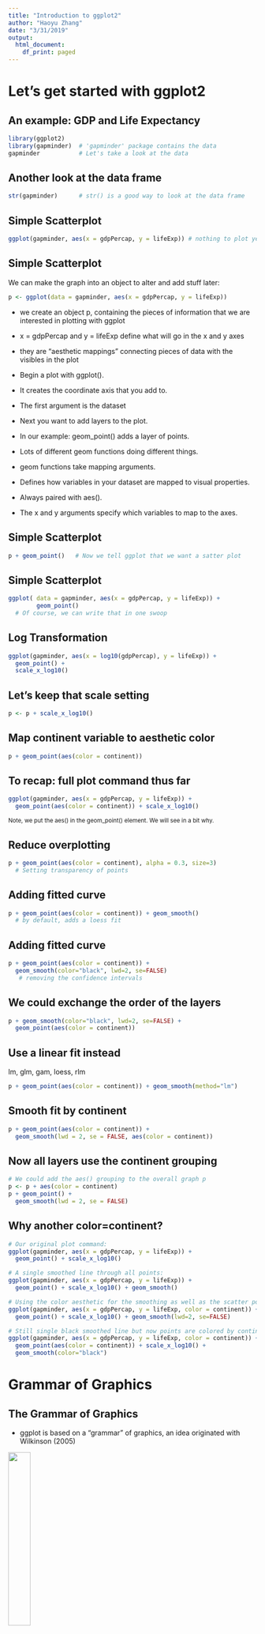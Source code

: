 ```yaml
---
title: "Introduction to ggplot2"
author: "Haoyu Zhang"
date: "3/31/2019"
output:
  html_document:
    df_print: paged
---
```





# Let's get started with ggplot2
## An example: GDP and Life Expectancy

```r
library(ggplot2)
library(gapminder)  # 'gapminder' package contains the data
gapminder           # Let's take a look at the data
```

## Another look at the data frame

```r
str(gapminder)      # str() is a good way to look at the data frame
```

## Simple Scatterplot

```r
ggplot(gapminder, aes(x = gdpPercap, y = lifeExp)) # nothing to plot yet!
```

## Simple Scatterplot

We can make the graph into an object to alter and add stuff later:
```r
p <- ggplot(data = gapminder, aes(x = gdpPercap, y = lifeExp)) 
```

* we create an object p, containing the pieces of information that we are interested in plotting with ggplot
* x = gdpPercap and y = lifeExp define what will go in the x and y axes
* they are "aesthetic mappings" connecting pieces of data with the visibles in the plot

* Begin a plot with ggplot().
* It creates the coordinate axis that you add to.
* The first argument is the dataset
* Next you want to add layers to the plot.
* In our example: geom_point() adds a layer of points. 
* Lots of different geom functions doing different things.
* geom functions take mapping arguments.
* Defines how variables in your dataset are mapped to visual properties.
* Always paired with aes().
* The x and y arguments specify which variables to map to the axes.



## Simple Scatterplot

```r
p + geom_point()   # Now we tell ggplot that we want a satter plot
```

## Simple Scatterplot

```r
ggplot( data = gapminder, aes(x = gdpPercap, y = lifeExp)) +
        geom_point()   
  # Of course, we can write that in one swoop
```

## Log Transformation

```r
ggplot(gapminder, aes(x = log10(gdpPercap), y = lifeExp)) +
  geom_point() +
  scale_x_log10()
```

## Let's keep that scale setting

```r
p <- p + scale_x_log10()
```

## **Map** continent variable to aesthetic color
```r
p + geom_point(aes(color = continent))
```

## To recap: full plot command thus far

```r
ggplot(gapminder, aes(x = gdpPercap, y = lifeExp)) +
  geom_point(aes(color = continent)) + scale_x_log10() 
```
<small> Note, we put the aes() in the geom_point() element. We will see in a bit why. </small>

## Reduce overplotting 
```r
p + geom_point(aes(color = continent), alpha = 0.3, size=3)  
  # Setting transparency of points
```

## Adding fitted curve
```r
p + geom_point(aes(color = continent)) + geom_smooth()  
  # by default, adds a loess fit
```

## Adding fitted curve
```r
p + geom_point(aes(color = continent)) + 
  geom_smooth(color="black", lwd=2, se=FALSE)  
   # removing the confidence intervals
```

## We could exchange the order of the layers

```r
p + geom_smooth(color="black", lwd=2, se=FALSE) + 
  geom_point(aes(color = continent)) 
```

## Use a linear fit instead
lm, glm, gam, loess, rlm
```r
p + geom_point(aes(color = continent)) + geom_smooth(method="lm")  
```

## Smooth fit by continent

```r
p + geom_point(aes(color = continent)) +
  geom_smooth(lwd = 2, se = FALSE, aes(color = continent))
```

## Now all layers use the continent grouping

```r
# We could add the aes() grouping to the overall graph p
p <- p + aes(color = continent)
p + geom_point() +
  geom_smooth(lwd = 2, se = FALSE)
```


## Why another color=continent?

```r
# Our original plot command:
ggplot(gapminder, aes(x = gdpPercap, y = lifeExp)) +
  geom_point() + scale_x_log10() 

# A single smoothed line through all points:
ggplot(gapminder, aes(x = gdpPercap, y = lifeExp)) +
  geom_point() + scale_x_log10() + geom_smooth()

# Using the color aesthetic for the smoothing as well as the scatter points
ggplot(gapminder, aes(x = gdpPercap, y = lifeExp, color = continent)) +
  geom_point() + scale_x_log10() + geom_smooth(lwd=2, se=FALSE)

# Still single black smoothed line but now points are colored by continent:
ggplot(gapminder, aes(x = gdpPercap, y = lifeExp, color = continent)) +
  geom_point(aes(color = continent)) + scale_x_log10() +
  geom_smooth(color="black")
```

# Grammar of Graphics
## The Grammar of Graphics

- ggplot is based on a "grammar" of graphics, an idea originated with Wilkinson (2005)

![ ](images/grammar_of_graphics.jpeg){width=30%}

## Main principles

* there are few main principles:
    + Graphics = distinct layers of grammatical elements (or grammar rules) that map pieces of data to geometric objects (like lines and points) and attributes (like color and size)
    + if necessary some additional rules about scales, projections in a coordinate system, and data transformations are possible
    + Plots arise through aesthetic mapping
* The grammar produces “sentences” (mappings of data to objects) but they can easily be garbled if you define poor mappings.

## Three key grammatical elements

| Element | Description | 
|------:|:-----:|
| **Data** | The dataset being plotted. |
| **Aes**thetics | The scales onto which we map our data. |
| **Geom**etries | The visual elements used for our data. | 

- every ggplot2 plot has these three key components

## All seven grammatical elements

| Element | Description | 
|------:|:-----:|
| **Data** | The dataset being plotted. |
| **Aes**thetics | The scales onto which we map our data. |
| **Geom**etries | The visual elements used for our data. | 
| **Facet**s | Plotting subsets of the data. | 
| **Stat**istics | Statistical representations of our data to aid understanding. | 
| **Coord**inates | The space on which the data will be plotted. | 
| **Theme**s | All non-data ink. | 

## A diagram of the graphical elements

![ ](images/layers_diagram.png){width=100%}

## ggplot2 layers: data 
<br><br><br><br><br><br><br><br>
![ ](images/layer_data.png){width=50%}


## ggplot2 layers: data 

```r
gapminder
```

## ggplot2 layers: aesthetics 

<br><br><br><br><br><br><br>
![ ](images/layer_aesthetics.png){width=50%}

## ggplot2 layers: aesthetics 

```r
ggplot(gapminder, aes(x = gdpPercap, y = lifeExp))
```
<br>


| country | continent | year | lifeExp | pop | gdpPercap |
|:-------|:---------|:----|:-------|:---|:---------|
|        |           |      |    y    |     |     x |

## ggplot2 layers: geometries

<br><br><br><br><br><br>
![ ](images/layer_geometries.png){width=50%}

## ggplot2 layers: geometries

```r
ggplot(gapminder, aes(x = gdpPercap, y = lifeExp, color = continent)) +
        geom_point(alpha=0.5, size=3)
```

## ggplot2 layers: facets

<br><br><br><br><br>
![ ](images/layer_facets.png){width=50%}

## ggplot2 layers: facets
```r
ggplot(gapminder, aes(x = gdpPercap, y = lifeExp, color = continent)) +
        geom_point(alpha=0.5, size=3) + 
        facet_grid( . ~ continent)
```

## ggplot2 layers: statistics

<br><br><br><br>
![ ](images/layer_statistics.png){width=50%}


## ggplot2 layers: statistics
```r
ggplot(gapminder, aes(x = gdpPercap, y = lifeExp, color = continent)) +
        geom_point(alpha=0.5, size=3) + 
        facet_grid( . ~ continent) + 
        geom_smooth(color="black", lwd=1, se=TRUE)  
```

## ggplot2 layers: coordinates

<br><br><br>
![ ](images/layer_coordinates.png){width=50%}

## ggplot2 layers: coordinates
```r
ggplot(gapminder, aes(x = gdpPercap, y = lifeExp, color = continent)) +
        geom_point(alpha=0.5, size=3) + 
        facet_grid( . ~ continent) + 
        geom_smooth(color="black", lwd=1, se=TRUE) + 
        scale_x_log10("GDP per Capita") +
        scale_y_continuous("Life Expectancy in Years")
```

## ggplot2 layers: theme

<br><br>
![ ](images/layer_theme.png){width=50%}

## ggplot2 layers: theme
theme_tufte(), theme_classic(), theme_minimal()
```r
library(ggthemes)
ggplot(gapminder, aes(x = gdpPercap, y = lifeExp, color = continent)) +
        geom_point(alpha=0.5, size=3) + 
        facet_grid( . ~ continent) + 
        geom_smooth(color="black", lwd=1, se=TRUE) + 
        scale_x_log10("GDP per Capita") +
        ylab("Life Expectancy in Years") + 
        theme_tufte() + theme(legend.position="none")
```

## ggplot2 layers: theme
```r
library(ggthemes)
ggplot(gapminder, aes(x = gdpPercap, y = lifeExp, color = continent)) +
        geom_point(alpha=0.5, size=3) + 
        facet_grid( . ~ continent) + 
        geom_smooth(color="black", lwd=1, se=TRUE) + 
        scale_x_log10("GDP per Capita", 
                      labels = scales::trans_format("log10", 
                      scales::math_format(10^.x))) + 
        ylab("Life Expectancy in Years") + 
        theme_economist() + 
        theme(legend.position="none") + 
        ggtitle("The relationship between wealth and longevity")
```

## ggplot2 layers: theme
```r
library(ggthemes)
ggplot(gapminder, aes(x = gdpPercap, y = lifeExp, color = continent)) +
        geom_point(alpha=0.5, size=3) + 
        facet_grid( . ~ continent) + 
        geom_smooth(color="black", lwd=1, se=FALSE) + 
        scale_x_log10("GDP per Capita", 
                      labels = scales::trans_format("log10", 
                      scales::math_format(10^.x))) + 
        ylab("Life Expectancy in Years") + 
        theme_economist() + 
        theme(legend.position="none") + 
        ggtitle("The relationship between wealth and longevity")
```


# The Plot-Making Process in ggplot

## Understanding the layers of ggplot2

Recall: the three key grammatical elements:

| Element | Description | 
|------:|:-----:|
| **Data** | The dataset being plotted. |
| **Aes**thetics | The scales onto which we map our data. |
| **Geom**etries | The visual elements used for our data. | 

Let's take a closer look at these now.

## Recall: Aesthetic vs. Attributes 

- an attribute is simply a setting of things like color, shape, size etc. independent of what the data looks like
- in contrast, in the aesthetics layer, we **map** features of the data onto visible aesthetics

## Recall: Setting Attributes

Here we set three attributes of the points: alpha, size, color
```r
library(ggplot2)
library(gapminder)
ggplot(gapminder, aes(x = gdpPercap, y = lifeExp)) + 
        scale_x_log10() +
        geom_point(alpha=0.5, size=3, color="red")
```


## Mapping onto shape

```r
ggplot(gapminder, aes(x = gdpPercap, y = lifeExp, shape=continent)) + 
        geom_point(size=3, alpha=0.3) + scale_x_log10()
```

## Mapping onto size

```r
ggplot(gapminder, aes(x = gdpPercap, y = lifeExp, size=pop)) + 
        scale_x_log10() +
        geom_point(alpha=0.3)
```

## Recall: Combining mappings
```r
library(magrittr)
library(dplyr)
gm_subset <- gapminder %>%
  filter(country %in% c("China","United States","Russia"))  
```

```r
ggplot(subset(gapminder, continent %in% c("Americas","Europe")), 
       aes(x = gdpPercap, y = lifeExp, size=year, 
           color=continent, shape=continent)) + 
       scale_x_log10() + geom_point(alpha=0.3)
```

## Typical aesthetics

| Aesthetic | Description | 
|------:|:-----:|
| x | X axis position |
| y | Y axis position |
| colour | Colour of dots, outlines of other shapes |
| fill | Fill colour |
| size | Diameter of points, thickness of lines |
| alpha | Transparency |
| linetype | Line dash pattern |
| labels | Text on a plot or axes |
| shape | Shape |

## Aesthetics and Geoms

- each `geom()` layer allows you to set the aesthetics that make sense for the particular plot `geom()`
- for example, `geom_point` understands the following aesthetics: x, y, alpha, color, fill, group, shape, size, stroke. For `geom_point()` the aesthetics x and y are required.
- some aesthetics are limited to continous variables, others to categorical variables

## Aesthetics - Continuous Variables

| Aesthetic | Description | 
|------:|:-----:|
| x | X axis position |
| y | Y axis position |
| colour | Colour of dots, outlines of other shapes |
| fill | Fill colour |
| size | Diameter of points, thickness of lines |
| alpha | Transparency |
| ~~linetype~~ | Line dash pattern |
| ~~labels~~ | Text on a plot or axes |
| ~~shape~~ | Shape |

## Aesthetics - Continuous Variables

```r
ggplot(filter(gapminder,year==2007), 
  aes(x = gdpPercap, y = lifeExp, size=pop)) +
  scale_x_log10() + geom_point(alpha=0.3) + 
  scale_size_continuous(name="pop", range = c(1,20))
```

## Aesthetics - Continuous Variables

```r
d <- filter(gapminder, year %in% c(1967,1977,1987,1997,2007))
ggplot(d, aes(x = gdpPercap, y = lifeExp, color=pop)) + 
  scale_x_log10() + geom_point(alpha=0.3, size=3)
```

## Aesthetics - Continuous Variables

- size works clearly better than color in this case
- there are general guides about which types of aesthetics work better for which kind of variables -- these are rooted in our understanding of **visual perception** as we have seen earlier.

## Aesthetics - Categorical Variables - Mapping onto shape

```r
ggplot(d, aes(x = gdpPercap, y = lifeExp, shape=continent)) +
  scale_x_log10() + geom_point(alpha=0.3, size=4)
```

## Adding redundant channel to emphasize

```r
ggplot(d, aes(x = gdpPercap, y = lifeExp, shape=continent)) +
  scale_x_log10() + geom_point(alpha=0.3, size=4) +
  geom_point(data=filter(d, continent=="Americas"), 
   color="red", alpha=0.5, size=4) + theme(legend.position="none")
```

## Encircle to emphasize 
```r
previousplot <- ggplot(d, aes(x = gdpPercap, y = lifeExp, shape=continent)) +
  scale_x_log10() + geom_point(alpha=0.3, size=2) +
  geom_point(data=filter(d, continent=="Americas"), 
   color="red", alpha=0.5, size=2) + theme(legend.position="none")
```


```r
# ggalt() includes the encircle() function
# devtools::install_github("hrbrmstr/ggalt", force=FALSE)
library(ggalt)
previousplot + geom_encircle(data=filter(d, country=="United States"), 
                expand=0.05, color="blue", linetype=2, size=2)

```

## Connect to emphasize 

```r
library(ggthemes)
ggplot(d, aes(x = gdpPercap, y = lifeExp, shape=continent)) +
  scale_x_log10() + 
  geom_path(data=filter(d, country=="United States"), 
            color="light blue", linetype=1, size=6) +
  geom_path(data=filter(d, country=="Venezuela"), 
            color="light green", linetype=1, size=6) +
  geom_path(data=filter(d, country=="Haiti"), 
            color="orange", linetype=1, size=6) +
  geom_point(alpha=0.3, size=4) +
  geom_point(data=filter(d, continent=="Americas"), 
              color="red", alpha=0.5, size=4) + 
  theme(legend.position="none") +
  annotate("text", x = c(40000), y = c(73), size=6, 
           color="dark blue", label = c("United States")) +
  annotate("text", x = c(13000), y = c(63), size=6, 
           color="dark green", label = c("Venezuela")) +
  annotate("text", x = c(1200), y = c(62), size=6, 
           color="dark orange", label = c("Haiti")) + theme_tufte()
```

## Connect to emphasize 

```r
library(ggthemes)
ggplot(d, aes(x = gdpPercap, y = lifeExp, shape=continent)) +
  scale_x_log10() + 
  geom_path(data=filter(d, country=="United States"), 
            color="light blue", linetype=1, size=6) +
  geom_path(data=filter(d, country=="Venezuela"), 
            color="light green", linetype=1, size=6) +
  geom_path(data=filter(d, country=="Haiti"), 
            color="orange", linetype=1, size=6) +
  geom_point(alpha=0.3, size=4) +
  geom_point(data=filter(d, continent=="Americas"), 
   color="red", alpha=0.5, size=4) + theme(legend.position="none") +
  annotate("text", x = c(40000), y = c(73), family="serif", size=6, color="dark blue",
           label = c("United States")) +
  annotate("text", x = c(13000), y = c(63), family="serif", size=6, color="dark green",
           label = c("Venezuela")) +
  annotate("text", x = c(1200), y = c(62), family="serif", size=6, color="dark orange",
           label = c("Haiti")) + theme_tufte()
```

## Box plots and Dot Plots

- For some plots we have a specific `geom()`. E.g. box plots are created with `geom_boxplot`.
- For other plots we can use the geoms we already know. E.g. for dot plots we can use `geom_point()`
- overall 37 geoms, but good to know a few. Use the [ggplot2 cheat sheet](https://www.rstudio.com/wp-content/uploads/2016/11/ggplot2-cheatsheet-2.1.pdf).

## Examples: Geoms and Type of Plot

Name of Plot  | Geom | Other Features |
--------------|-------|--------------
scatterplot   | point |  |
bubblechart   | point | size mapped to a variable |
barchart      | bar   | |
box-and-whisker plot | boxplot |
line chart    | line | |

## A New Dataset - Organ Donors

<!--- 
organs.url <- "https://raw.githubusercontent.com/socviz/soc880/gh-pages/data/organ-procurement.csv"
organs.data <- read.csv(url(organs.url), row.names=1)
-->
```r
organs <- read.csv("organ_donors.csv")

dim(organs)
head(organs)

## For convenience, let R know year is a time measure.
organs$year <- as.Date(strptime(organs$year, format="%Y"))

```

## Let's take a quick look

- Let explore the data a bit with some plots.

```r

p <- ggplot(data=organs,
            aes(x=year,
                y=donors))

p + geom_point()

```

## Some lineplots again

```r


p + geom_line(aes(group=country,
                  color=consent.law)) +
    scale_color_manual(values=c("gray40", "firebrick")) +
    scale_x_date() + 
    labs(x="Year",
         y="Donors",
         color="Consent Law") +
    theme(legend.position="top")
```

## Faceting 

- We can also split the plot by some factor, called *faceting*

```r
# ggplot has two faceting functions that do slightly different things: `facet_grid()`, seen here, and `facet_wrap()`. Try them out on the Gapminder data.

p + geom_line(aes(group=country)) +
    labs(x="Year",
         y="Donors") +
    facet_grid(.~consent.law)
```


## A quick bit of data manipulation - Average by group

```r

library(dplyr)
by.country <- organs %>% group_by(consent.law, country) %>%
    summarize(donors=mean(donors, na.rm = TRUE))
by.country

```

## Ordered dotplots

```r
p <- ggplot(by.country, aes(x=donors, y=country, color=consent.law))
p + geom_point(size=3)

```

- Note, we are using `geom_point()` again.
- How can we improve this graph?

## Ordering

We know that order helps visual perception.

```r

p <- ggplot(by.country, aes(x=donors, y=reorder(country,donors), 
                            color=consent.law))
p + geom_point(size=3)

```

- Get your factors (the categorical variable) in order when it makes sense.

## Improve the labels

```r
p + geom_point(size=3) +
    labs(x="Donor Procurement Rate (per million population)",
         y="", color="Consent Law") +
    theme(legend.position="top")
```

## Another way 

```r
p <- ggplot(by.country, aes(x=donors, y=reorder(country, donors)))
p + geom_point(size=3) +
    facet_grid(consent.law ~ ., scales="free") +
    labs(x="Donor Procurement Rate (per million population)",
         y="",
         color="Consent Law") +
    theme(legend.position="top")

```



## Boxplot

```r
p <- ggplot(data=organs,aes(x=country,y=donors)) 
p + geom_boxplot() +
    coord_flip() +   # This is one way to get a horizontal box plot
    labs(x="", y="Donor Procurement Rate")


```

## Boxplot

```r
p <- ggplot(data=organs,aes(x=reorder(country, donors, na.rm=TRUE), y=donors)) 
p + geom_boxplot() + coord_flip() +
    labs(x="", y="Donor Procurement Rate")
```

## Boxplot

```r
p <- ggplot(data=organs,aes(x=reorder(country, donors, na.rm=TRUE),y=donors)) 
p + geom_boxplot(aes(fill=consent.law)) +
    coord_flip() + labs(x="", y="Donor Procurement Rate")
```

## Boxplot - Add some jitter

```r
# Can combine jitter and boxplot if needed
ggplot(data=organs,aes(x=reorder(country, donors, na.rm=TRUE),y=donors)) + 
  geom_boxplot(aes(fill=consent.law), outlier.colour="transparent", alpha=0.3) +
  coord_flip() + labs(x="", y="Donor Procurement Rate") +
  geom_jitter(shape=21, aes(fill=consent.law), color="black",
              position=position_jitter(w=0.1))
```


## 1-D point summaries

```r

p <- ggplot(data=organs, aes(x=reorder(country, donors, na.rm=TRUE), y=donors)) 
p + geom_point(aes(color=consent.law)) +
    coord_flip() + labs(x="", y="Donor Procurement Rate")
```


## Add a little jitter

```r

p <- ggplot(data=organs,aes(x=reorder(country, donors, na.rm=TRUE), y=donors)) 
p + geom_jitter(aes(color=consent.law)) + coord_flip() + 
        labs(x="", y="Donor Procurement Rate")


```


## Fine-tune the jittering

```r
p <- ggplot(data=organs, aes(x=reorder(country, assault, na.rm=TRUE), y=assault)) 
p + geom_jitter(aes(color=world),
                position = position_jitter(width=0.15)) +
    coord_flip() +
    labs(x="", y="Assault") +
    theme(legend.position="top")
```

## A few more useful geoms

```r
df <- data.frame(
  x = c(3, 1, 5),
  y = c(2, 4, 6),
  label = c("a","b","c"))
p <- ggplot(df, aes(x, y, label = label)) +
  labs(x = NULL, y = NULL) + # Hide axis label
theme(plot.title = element_text(size = 12)) # Shrink plot title p + geom_point() + ggtitle("point")
```


```r
p + geom_point() + ggtitle("point")
p + geom_text() + ggtitle("text")
p + geom_bar(stat = "identity") + ggtitle("bar") 
p + geom_tile() + ggtitle("raster")
p + geom_line() + ggtitle("line")
p + geom_area() + ggtitle("area")
p + geom_path() + ggtitle("path")
p + geom_polygon() + ggtitle("polygon")
```


Familiarize yourself with these options in `ggplot2()`.

## Thank you!










